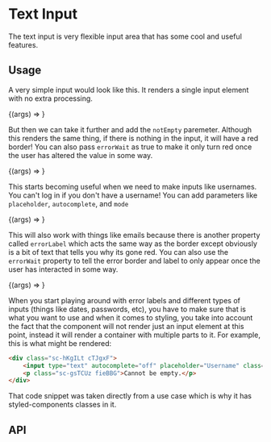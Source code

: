 
<Meta title="Component Library/Input/TextInput" component={TextInput}/>

# Text Input
The text input is very flexible input area that has some cool and useful features.

## Usage


A very simple input would look like this. It renders a single input element with no extra processing.

<Canvas>
    <Story name="Text" args={{}}>{(args) => <TextInput {...args}/>}</Story>
</Canvas>

But then we can take it further and add the `notEmpty` paremeter. Although this renders the same thing, if there is nothing in the input, it will have a red border! You can also pass `errorWait` as true to make it only turn red once the user has altered the value in some way.

<Canvas>
    <Story name="Not Empty" args={{
        notEmpty: true
    }}>
        {(args) => <TextInput {...args}/>}
    </Story>
</Canvas>


This starts becoming useful when we need to make inputs like usernames. You can't log in if you don't have a username!
You can add parameters like `placeholder`, `autocomplete`, and `mode`

<Canvas withToolbar>
    <Story name="Username Example" args={{
        notEmpty: true,
        placeholder: "Username",
        autoComplete: "username",
        mode: "text"
    }}>
        {(args) => <TextInput {...args}/>}
    </Story>
</Canvas>

This will also work with things like emails because there is another property called `errorLabel` which acts the same way as the border except obviously is a bit of text that tells you why its gone red.
You can also use the `errorWait` property to tell the error border and label to only appear once the user has interacted in some way.

<Canvas>
    <Story name="Email Example" args={{
        notEmpty: true,
        placeholder: "Email",
        autoComplete: "email",
        mode: "email",
        errorLabel: true
    }}>
        {(args) => <TextInput {...args}/>}
    </Story>
</Canvas>

When you start playing around with error labels and different types of inputs (things like dates, passwords, etc), you have to make sure that is what you want to use and when it comes to styling, you take into account the fact that the component will not render just an input element at this point, instead it will render a container with multiple parts to it.
For example, this is what might be rendered:
```html
<div class="sc-hKgILt cTJgxF">
    <input type="text" autocomplete="off" placeholder="Username" class="sc-dlfnbm glCHZo" value="Some Username">
    <p class="sc-gsTCUz fieBBG">Cannot be empty.</p>
</div>
```
That code snippet was taken directly from a use case which is why it has styled-components classes in it.

## API
<ArgsTable of={TextInput}/>
